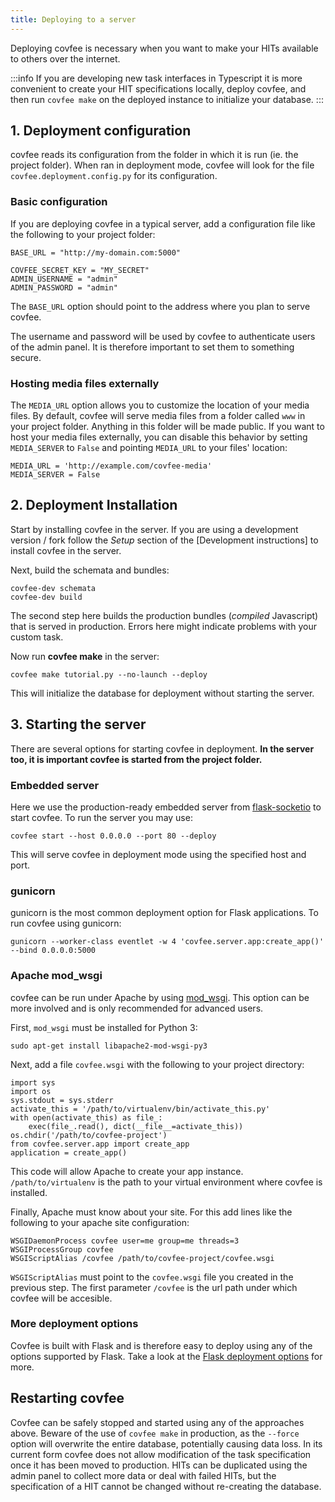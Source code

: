 ```yaml
---
title: Deploying to a server
---
```


Deploying covfee is necessary when you want to make your HITs available to others over the internet.

:::info
If you are developing new task interfaces in Typescript it is more convenient to create your HIT specifications locally, deploy covfee, and then run `covfee make` on the deployed instance to initialize your database.
:::

## 1. Deployment configuration

covfee reads its configuration from the folder in which it is run (ie. the project folder). When ran in deployment mode, covfee will look for the file `covfee.deployment.config.py` for its configuration.

### Basic configuration

If you are deploying covfee in a typical server, add a configuration file like the following to your project folder:

```
BASE_URL = "http://my-domain.com:5000"

COVFEE_SECRET_KEY = "MY_SECRET"
ADMIN_USERNAME = "admin"
ADMIN_PASSWORD = "admin"
```

The `BASE_URL` option should point to the address where you plan to serve covfee.

The username and password will be used by covfee to authenticate users of the admin panel. It is therefore important to set them to something secure.

### Hosting media files externally

The `MEDIA_URL` option allows you to customize the location of your media files. By default, covfee will serve media files from a folder called `www` in your project folder. Anything in this folder will be made public. If you want to host your media files externally, you can disable this behavior by setting `MEDIA_SERVER` to `False` and pointing `MEDIA_URL` to your files' location:

```
MEDIA_URL = 'http://example.com/covfee-media'
MEDIA_SERVER = False
```

## 2. Deployment Installation

Start by installing covfee in the server. If you are using a development version / fork follow the _Setup_ section of the [Development instructions] to install covfee in the server.

Next, build the schemata and bundles:

```
covfee-dev schemata
covfee-dev build
```

The second step here builds the production bundles (_compiled_ Javascript) that is served in production. Errors here might indicate problems with your custom task.

Now run **covfee make** in the server:

```
covfee make tutorial.py --no-launch --deploy
```

This will initialize the database for deployment without starting the server.

## 3. Starting the server

There are several options for starting covfee in deployment. **In the server too, it is important covfee is started from the project folder.**

### Embedded server

Here we use the production-ready embedded server from [flask-socketio](https://flask-socketio.readthedocs.io/en/latest/deployment.html) to start covfee. To run the server you may use:

```
covfee start --host 0.0.0.0 --port 80 --deploy
```

This will serve covfee in deployment mode using the specified host and port.

### gunicorn

gunicorn is the most common deployment option for Flask applications. To run covfee using gunicorn:

```
gunicorn --worker-class eventlet -w 4 'covfee.server.app:create_app()' --bind 0.0.0.0:5000
```

### Apache mod_wsgi

covfee can be run under Apache by using [mod_wsgi](https://modwsgi.readthedocs.io/en/master/). This option can be more involved and is only recommended for advanced users.

First, `mod_wsgi` must be installed for Python 3:

```
sudo apt-get install libapache2-mod-wsgi-py3
```

Next, add a file `covfee.wsgi` with the following to your project directory:

```
import sys
import os
sys.stdout = sys.stderr
activate_this = '/path/to/virtualenv/bin/activate_this.py'
with open(activate_this) as file_:
    exec(file_.read(), dict(__file__=activate_this))
os.chdir('/path/to/covfee-project')
from covfee.server.app import create_app
application = create_app()
```

This code will allow Apache to create your app instance. `/path/to/virtualenv` is the path to your virtual environment where covfee is installed.

Finally, Apache must know about your site. For this add lines like the following to your apache site configuration:

```
WSGIDaemonProcess covfee user=me group=me threads=3
WSGIProcessGroup covfee
WSGIScriptAlias /covfee /path/to/covfee-project/covfee.wsgi
```

`WSGIScriptAlias` must point to the `covfee.wsgi` file you created in the previous step. The first parameter `/covfee` is the url path under which covfee will be accesible.

### More deployment options

Covfee is built with Flask and is therefore easy to deploy using any of the options supported by Flask. Take a look at the [Flask deployment options](https://flask.palletsprojects.com/en/1.1.x/deploying/) for more.

## Restarting covfee

Covfee can be safely stopped and started using any of the approaches above. Beware of the use of `covfee make` in production, as the `--force` option will overwrite the entire database, potentially causing data loss.
In its current form covfee does not allow modification of the task specification once it has been moved to production. HITs can be duplicated using the admin panel to collect more data or deal with failed HITs, but the specification of a HIT cannot be changed without re-creating the database.
